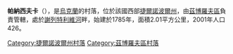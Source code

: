 {{coord|49|53|32|N|25|26|22|E|scale:30000|display=title}}

'''帕納西夫卡'''（{{lang-uk|Панасівка}}），是[[烏克蘭|烏克蘭]]的村落，位於該國西部[[捷爾諾波爾州|捷爾諾波爾州]]，由[[茲博羅夫區|茲博羅夫區]]負責管轄，處於[[謝列特利維河|謝列特利維河]]畔，始建於1785年，面積2.01平方公里，2001年人口426。

{{DEFAULTSORT:Панасівка}}
[[Category:捷爾諾波爾州村落|Category:捷爾諾波爾州村落]]
[[Category:茲博羅夫區村落|Category:茲博羅夫區村落]]


{{Ternopil-geo-stub}}